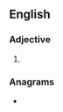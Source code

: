 ==English==

===Adjective===
{{head|en|comparative adjective}}

# {{en-comparative of|tasty}}

===Anagrams===
* {{anagrams|en|a=aeirstt|artiest|artiste|attires|iratest|ratites|striate}}